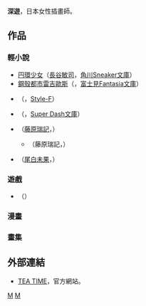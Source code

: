 {{lead section|time=2013-09-22T12:32:30+00:00}}
{{Japanese|japanese=深遊|kana=みゆう|romaji=Miyuu}}
'''深遊'''{{bd}}，日本女性插畫師。

== 作品 ==
=== 輕小說 ===
* [[円環少女|円環少女]]（[[長谷敏司|長谷敏司]]，[[角川Sneaker文庫|角川Sneaker文庫]]）
* [[鋼殼都市雷吉歐斯|鋼殼都市雷吉歐斯]]（{{lang|ja|[[雨木シュウスケ|雨木シュウスケ]]}}，[[富士見Fantasia文庫|富士見Fantasia文庫]]）
* {{lang|ja|[[レジェンド・オブ・レギオス|レジェンド・オブ・レギオス]]}}（{{lang|ja|雨木シュウスケ}}，[[Style-F|Style-F]]）
* {{lang|ja|[[クライム・ハウンド|クライム・ハウンド]]}}（{{lang|ja|[[柊ハルヤ|柊ハルヤ]]}}，[[Super_Dash文庫|Super Dash文庫]]）
* {{lang|ja|[[光降る精霊の森|光降る精霊の森]]}}（[[藤原瑞記|藤原瑞記]]，{{lang|ja|[[C・NOVELSファンタジア|C・NOVELSファンタジア]]}}）
** {{lang|ja|[[刻印の魔女|刻印の魔女]]}}（藤原瑞記，{{lang|ja|C・NOVELSファンタジア}}）
* {{lang|ja|災獣たちの楽土}}（[[尾白未果|尾白未果]]，{{lang|ja|C・NOVELSファンタジア}}）

=== 遊戲 ===
* {{lang|ja|[[アンチェインブレイズ_レクス|アンチェインブレイズ レクス]]}}（{{lang|ja|ベルーダ}}）

=== 漫畫 ===

=== 畫集 ===

== 外部連結 ==
* {{ja}} [https://web.archive.org/web/20131010214025/http://www.k3.dion.ne.jp/~teezeit/ TEA TIME]，官方網站。

[[Category:在世人物|M]]
[[Category:日本插畫家|M]]